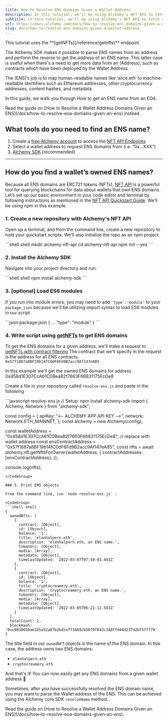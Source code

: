 ```yaml
---
title: How to Resolve ENS Domains Given a Wallet Address
description: In this tutorial, we’ll be using Alchemy’s NFT API to fetch all ENS Domain Names owned by a user.
subtitle: In this tutorial, we’ll be using Alchemy’s NFT API to fetch all ENS Domain Names owned by a user.
url: https://docs.alchemy.com/docs/how-to-resolve-ens-domains-given-a-wallet-address
slug: docs/how-to-resolve-ens-domains-given-a-wallet-address
---
```


<Info>
  This tutorial uses the **[getNFTs](/reference/getnfts)** endpoint.
</Info>

The Alchemy SDK makes it possible to parse ENS names from an address and perform the reverse to get the address of an ENS name. This latter case is useful when there's a need to get more data from an (Address), such as contracts which have been deployed by the Wallet Address.

The (ENS)’s job is to map human-readable names like ‘alice.eth’ to machine-readable identifiers such as Ethereum addresses, other cryptocurrency addresses, content hashes, and metadata.

In this guide, we walk you through How to get an ENS name from an EOA.

<Info>
  Read the guide on [How to Resolve a Wallet Address Domains Given an ENS](/docs/how-to-resolve-eoa-domains-given-an-ens) instead.
</Info>

## What tools do you need to find an ENS name?

1. Create a [free Alchemy account](https://alchemy.com/?a=eb01f405c5) to access the [NFT API Endpoints](/reference/nft-api-endpoints)
2. Select a wallet address to request ENS domains from (i.e. “0x…XXX”)
3. [Alchemy SDK](/reference/alchemy-sdk-quickstart) (recommended)

***

## How do you find a wallet’s owned ENS names?

Because all ENS domains are ERC721 tokens (NFTs), [NFT API](/reference/nft-api-endpoints) is a powerful tool for querying blockchains for data about wallets that own ENS domains. Let’s set up our basic environment in your code editor and terminal by following instructions as mentioned in the [NFT API Quickstart Guide](/reference/nft-api-quickstart). We’ll be using npm in this example.

### 1. Create a new repository with Alchemy's NFT API

Open up a terminal, and from the command line, create a new repository to hold your quickstart scripts. We'll also initialize the repo as an npm project.

<CodeGroup>
  ```shell shell
  mkdir alchemy-nft-api
  cd alchemy-nft-api
  npm init --yes
  ```
</CodeGroup>

### 2. Install the Alchemy SDK

Navigate into your project directory and run:

<CodeGroup>
  ```shell shell
  npm install alchemy-sdk
  ```
</CodeGroup>

### 3. \[optional] Load ES6 modules

If you run into module errors, you may need to add `'type':'module'` to your `package.json` because we'll be utilizing import syntax to load ES6 modules in our script.

<CodeGroup>
  ```json package.json
  {
  ...
  "type": "module"
  }
  ```
</CodeGroup>

### 4. Write script using [getNFTs](/reference/getnfts) to get ENS domains

To get the ENS domains for a given address, we'll make a request to [getNFTs with contract filtering](/reference/getnfts) The contract that we'll specify in the request is the address for all ENS contracts: `0x57f1887a8BF19b14fC0dF6Fd9B2acc9Af147eA85`

In this example we'll get the owned ENS domains for address 0x458d1E307CcA61C0Bea82f7663F66831175EcDe8

Create a file in your repository called `resolve-ens.js` and paste in the following

<CodeGroup>
  ```javascript resolve-ens.js
  // Setup: npm install alchemy-sdk
  import { Alchemy, Network } from "alchemy-sdk";

  const config = {
    apiKey: "<-- ALCHEMY APP API KEY -->",
    network: Network.ETH_MAINNET,
  };
  const alchemy = new Alchemy(config);

  const walletAddress = "0x458d1E307CcA61C0Bea82f7663F66831175EcDe8"; // replace with wallet address
  const ensContractAddress = "0x57f1887a8BF19b14fC0dF6Fd9B2acc9Af147eA85";
  const nfts = await alchemy.nft.getNftsForOwner(walletAddress, {
    contractAddresses: [ensContractAddress],
  });

  console.log(nfts);
  ```
</CodeGroup>

### 5. Print ENS objects

From the command line, run `node resolve-ens.js` :

<CodeGroup>
  ```shell shell
  {
    ownedNfts: [
      {
        contract: [Object],
        id: [Object],
        balance: '1',
        title: 'elanhalpern.eth',
        description: 'elanhalpern.eth, an ENS name.',
        tokenUri: [Object],
        media: [Array],
        metadata: [Object],
        timeLastUpdated: '2022-03-07T07:50:03.443Z'
      },
      {
        contract: [Object],
        id: [Object],
        balance: '1',
        title: 'cryptocreamery.eth',
        description: 'cryptocreamery.eth, an ENS name.',
        tokenUri: [Object],
        media: [Array],
        metadata: [Object],
        timeLastUpdated: '2022-03-05T06:21:12.583Z'
      }
    ],
    totalCount: 2,
    blockHash: '0xc983065bae1b5a52a87b3bdce7f3669cb56f9f843c348ffe44d23742bf5fff76'
  }
  ```
</CodeGroup>

The title field in our `ownedNFT` objects is the name of the ENS domain. In this case, the address owns two ENS domains:

* `elanhalpern.eth`
* `cryptocreamery.eth`

And that's it! You can now easily get any ENS domains from a given wallet address 🎉

Sometimes, after you have successfully resolved the ENS domain name, you may want to parse the Wallet address of the ENS. This can be achieved using the Alchemy core SDK `resolveName` method.

<Info>
  Read the guide on [How to Resolve a Wallet Address Domains Given an ENS](/docs/how-to-resolve-eoa-domains-given-an-ens).
</Info>
